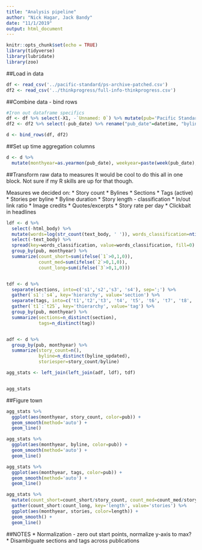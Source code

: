 ```yaml
---
title: "Analysis pipeline"
author: "Nick Hagar, Jack Bandy"
date: "11/1/2019"
output: html_document
---
```


```r
knitr::opts_chunk$set(echo = TRUE)
library(tidyverse)
library(lubridate)
library(zoo)
```

##Load in data
```r
df <- read_csv('../pacific-standard/ps-archive-patched.csv')
df2 <- read_csv('../thinkprogress/full-info-thinkprogress.csv')

```
##Combine data - bind rows
``` r
#Iron out dataframe specifics
df <- df %>% select(-X1, -`Unnamed: 0`) %>% mutate(pub='Pacific Standard')
df2 <- df2 %>% select(-pub_date) %>% rename("pub_date"=datetime, "byline_updated"=byline) %>% mutate(pub='Think Progress')

d <- bind_rows(df, df2)
```

##Set up time aggregation columns
```r
d <- d %>% 
  mutate(monthyear=as.yearmon(pub_date), weekyear=paste(week(pub_date), year(pub_date), sep=' '))
```
##Transform raw data to measures
It would be cool to do this all in one block. Not sure if my R skills are up for that though. 

Measures we decided on:
* Story count
* Bylines
* Sections
* Tags (active)
* Stories per byline
* Byline duration
* Story length - classification
* In/out link ratio
* Image credits
* Quotes/excerpts
* Story rate per day
* Clickbait in headlines
```r
ldf <- d %>% 
  select(-html_body) %>%
  mutate(words=log(str_count(text_body, ' ')), words_classification=ntile(words, 3)) %>% 
  select(-text_body) %>% 
  spread(key=words_classification, value=words_classification, fill=0) %>% 
  group_by(pub, monthyear) %>% 
  summarize(count_short=sum(ifelse(`1`>0,1,0)),
            count_med=sum(ifelse(`2`>0,1,0)),
            count_long=sum(ifelse(`3`>0,1,0)))


tdf <- d %>% 
  separate(sections, into=c('s1','s2','s3', 's4'), sep=';') %>% 
  gather(`s1`:`s4`, key='hierarchy', value='section') %>% 
  separate(tags, into=c('t1','t2','t3', 't4', 't5', 't6', 't7', 't8', 't9', 't10', 't11', 't12', 't13', 't14', 't15', 't16', 't17', 't18', 't19', 't20', 't21', 't22', 't23', 't24', 't25'), sep=';') %>% 
  gather(`t1`:`t25`, key='thierarchy', value='tag') %>% 
  group_by(pub, monthyear) %>% 
  summarize(sections=n_distinct(section),
            tags=n_distinct(tag))


adf <- d %>% 
  group_by(pub, monthyear) %>% 
  summarize(story_count=n(),
            byline=n_distinct(byline_updated),
            storiesper=story_count/byline)

agg_stats <- left_join(left_join(adf, ldf), tdf)


agg_stats
```

##Figure town
``` r
agg_stats %>% 
  ggplot(aes(monthyear, story_count, color=pub)) + 
  geom_smooth(method='auto') + 
  geom_line()

agg_stats %>% 
  ggplot(aes(monthyear, byline, color=pub)) + 
  geom_smooth(method='auto') + 
  geom_line()

agg_stats %>% 
  ggplot(aes(monthyear, tags, color=pub)) + 
  geom_smooth(method='auto') + 
  geom_line()

agg_stats %>% 
  mutate(count_short=count_short/story_count, count_med=count_med/story_count, count_long=count_long/story_count) %>% 
  gather(count_short:count_long, key='length', value='stories') %>% 
  ggplot(aes(monthyear, stories, color=length)) + 
  geom_smooth() +
  geom_line()
```

##NOTES
* Normalization - zero out start points, normalize y-axis to max?
* Disambiguate sections and tags across publications